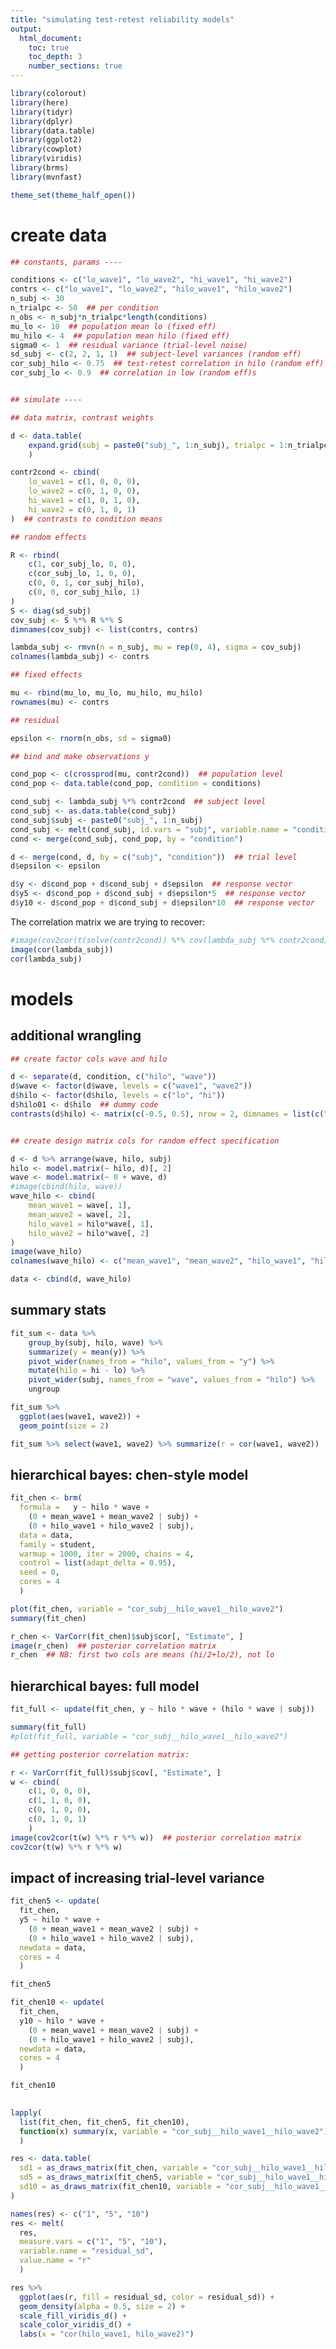 ---
title: "simulating test-retest reliability models"
output:
  html_document:
    toc: true
    toc_depth: 3
    number_sections: true
---


```{r setup, results = FALSE}

library(colorout)
library(here)
library(tidyr)
library(dplyr)
library(data.table)
library(ggplot2)
library(cowplot)
library(viridis)
library(brms)
library(mvnfast)

theme_set(theme_half_open())

```



# create data


```{r create_data}

## constants, params ----

conditions <- c("lo_wave1", "lo_wave2", "hi_wave1", "hi_wave2")
contrs <- c("lo_wave1", "lo_wave2", "hilo_wave1", "hilo_wave2")
n_subj <- 30
n_trialpc <- 50  ## per condition
n_obs <- n_subj*n_trialpc*length(conditions)
mu_lo <- 10  ## population mean lo (fixed eff)
mu_hilo <- 4  ## population mean hilo (fixed eff)
sigma0 <- 1  ## residual variance (trial-level noise)
sd_subj <- c(2, 2, 1, 1)  ## subject-level variances (random eff)
cor_subj_hilo <- 0.75  ## test-retest correlation in hilo (random eff)
cor_subj_lo <- 0.9  ## correlation in low (random eff)s


## simulate ----

## data matrix, contrast weights

d <- data.table(
	expand.grid(subj = paste0("subj_", 1:n_subj), trialpc = 1:n_trialpc, condition = conditions)
	)

contr2cond <- cbind(
	lo_wave1 = c(1, 0, 0, 0),
	lo_wave2 = c(0, 1, 0, 0),
	hi_wave1 = c(1, 0, 1, 0),
	hi_wave2 = c(0, 1, 0, 1)
)  ## contrasts to condition means

## random effects

R <- rbind(
	c(1, cor_subj_lo, 0, 0),
	c(cor_subj_lo, 1, 0, 0),
	c(0, 0, 1, cor_subj_hilo),
	c(0, 0, cor_subj_hilo, 1)
)
S <- diag(sd_subj)
cov_subj <- S %*% R %*% S
dimnames(cov_subj) <- list(contrs, contrs)

lambda_subj <- rmvn(n = n_subj, mu = rep(0, 4), sigma = cov_subj)
colnames(lambda_subj) <- contrs

## fixed effects

mu <- rbind(mu_lo, mu_lo, mu_hilo, mu_hilo)
rownames(mu) <- contrs

## residual

epsilon <- rnorm(n_obs, sd = sigma0)

## bind and make observations y

cond_pop <- c(crossprod(mu, contr2cond))  ## population level
cond_pop <- data.table(cond_pop, condition = conditions)

cond_subj <- lambda_subj %*% contr2cond  ## subject level
cond_subj <- as.data.table(cond_subj)
cond_subj$subj <- paste0("subj_", 1:n_subj)
cond_subj <- melt(cond_subj, id.vars = "subj", variable.name = "condition", value.name = "cond_subj")
cond <- merge(cond_subj, cond_pop, by = "condition")

d <- merge(cond, d, by = c("subj", "condition"))  ## trial level
d$epsilon <- epsilon

d$y <- d$cond_pop + d$cond_subj + d$epsilon  ## response vector
d$y5 <- d$cond_pop + d$cond_subj + d$epsilon*5  ## response vector
d$y10 <- d$cond_pop + d$cond_subj + d$epsilon*10  ## response vector

```



The correlation matrix we are trying to recover:

```{r}

#image(cov2cor(t(solve(contr2cond)) %*% cov(lambda_subj %*% contr2cond) %*% solve(contr2cond)))
image(cor(lambda_subj))
cor(lambda_subj)

```




# models


## additional wrangling

```{r}

## create factor cols wave and hilo

d <- separate(d, condition, c("hilo", "wave"))
d$wave <- factor(d$wave, levels = c("wave1", "wave2"))
d$hilo <- factor(d$hilo, levels = c("lo", "hi"))
d$hilo01 <- d$hilo  ## dummy code
contrasts(d$hilo) <- matrix(c(-0.5, 0.5), nrow = 2, dimnames = list(c("lo", "hi"), "hi"))


## create design matrix cols for random effect specification

d <- d %>% arrange(wave, hilo, subj)
hilo <- model.matrix(~ hilo, d)[, 2]
wave <- model.matrix(~ 0 + wave, d)
#image(cbind(hilo, wave))
wave_hilo <- cbind(
	mean_wave1 = wave[, 1],
	mean_wave2 = wave[, 2],
	hilo_wave1 = hilo*wave[, 1],
	hilo_wave2 = hilo*wave[, 2]
)
image(wave_hilo)
colnames(wave_hilo) <- c("mean_wave1", "mean_wave2", "hilo_wave1", "hilo_wave2")

data <- cbind(d, wave_hilo)

```



## summary stats

```{r sumstats}

fit_sum <- data %>%
	group_by(subj, hilo, wave) %>%
	summarize(y = mean(y)) %>%
	pivot_wider(names_from = "hilo", values_from = "y") %>%
	mutate(hilo = hi - lo) %>%
	pivot_wider(subj, names_from = "wave", values_from = "hilo") %>%
	ungroup

fit_sum %>% 
  ggplot(aes(wave1, wave2)) +
  geom_point(size = 2)

fit_sum %>% select(wave1, wave2) %>% summarize(r = cor(wave1, wave2))  ## test-retest correlation

```


## hierarchical bayes: chen-style model

```{r hbm_chen, cache = TRUE}

fit_chen <- brm(
  formula =   y ~ hilo * wave + 
    (0 + mean_wave1 + mean_wave2 | subj) + 
    (0 + hilo_wave1 + hilo_wave2 | subj),
  data = data,
  family = student,
  warmup = 1000, iter = 2000, chains = 4,
  control = list(adapt_delta = 0.95),
  seed = 0,
  cores = 4
  )

```


```{r hbm_chen_plot}

plot(fit_chen, variable = "cor_subj__hilo_wave1__hilo_wave2")
summary(fit_chen)

r_chen <- VarCorr(fit_chen)$subj$cor[, "Estimate", ]
image(r_chen)  ## posterior correlation matrix
r_chen  ## NB: first two cols are means (hi/2+lo/2), not lo

```



## hierarchical bayes: full model

```{r hbm_full, cache = TRUE}

fit_full <- update(fit_chen, y ~ hilo * wave + (hilo * wave | subj))

```


```{r hbm_full_plot}

summary(fit_full)
#plot(fit_full, variable = "cor_subj__hilo_wave1__hilo_wave2")

## getting posterior correlation matrix:

r <- VarCorr(fit_full)$subj$cov[, "Estimate", ]
w <- cbind(
	c(1, 0, 0, 0),
	c(1, 1, 0, 0),
	c(0, 1, 0, 0), 
	c(0, 1, 0, 1)
	)
image(cov2cor(t(w) %*% r %*% w))  ## posterior correlation matrix
cov2cor(t(w) %*% r %*% w)

```

## impact of increasing trial-level variance


```{r impact_residual, cache = TRUE}

fit_chen5 <- update(
  fit_chen, 
  y5 ~ hilo * wave + 
    (0 + mean_wave1 + mean_wave2 | subj) + 
    (0 + hilo_wave1 + hilo_wave2 | subj),
  newdata = data,
  cores = 4
  )

fit_chen5

fit_chen10 <- update(
  fit_chen, 
  y10 ~ hilo * wave + 
    (0 + mean_wave1 + mean_wave2 | subj) + 
    (0 + hilo_wave1 + hilo_wave2 | subj),
  newdata = data,
  cores = 4
  )

fit_chen10
  
```


```{r impact_residual_plot}

lapply(
  list(fit_chen, fit_chen5, fit_chen10), 
  function(x) summary(x, variable = "cor_subj__hilo_wave1__hilo_wave2")
  )

res <- data.table(
  sd1 = as_draws_matrix(fit_chen, variable = "cor_subj__hilo_wave1__hilo_wave2"),
  sd5 = as_draws_matrix(fit_chen5, variable = "cor_subj__hilo_wave1__hilo_wave2"),
  sd10 = as_draws_matrix(fit_chen10, variable = "cor_subj__hilo_wave1__hilo_wave2")
)

names(res) <- c("1", "5", "10")
res <- melt(
  res, 
  measure.vars = c("1", "5", "10"), 
  variable.name = "residual_sd",
  value.name = "r"
  )

res %>%
  ggplot(aes(r, fill = residual_sd, color = residual_sd)) +
  geom_density(alpha = 0.5, size = 2) +
  scale_fill_viridis_d() +
  scale_color_viridis_d() +
  labs(x = "cor(hilo_wave1, hilo_wave2)")

```

